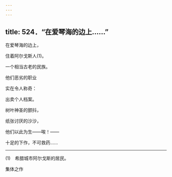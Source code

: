 ```yaml
---
---
---
```

title: 524．“在爱琴海的边上……”
---




在爱琴海的边上，

住着阿尔戈斯人(1)。

一个相当古老的民族。

他们恶劣的职业

实在令人称奇：

出卖个人档案。

树叶神圣的颤抖，

纸张讨厌的沙沙，

他们以此为生——唉！——

十足的下作，不可救药……



* * *



(1)　希腊城市阿尔戈斯的居民。





集体之作